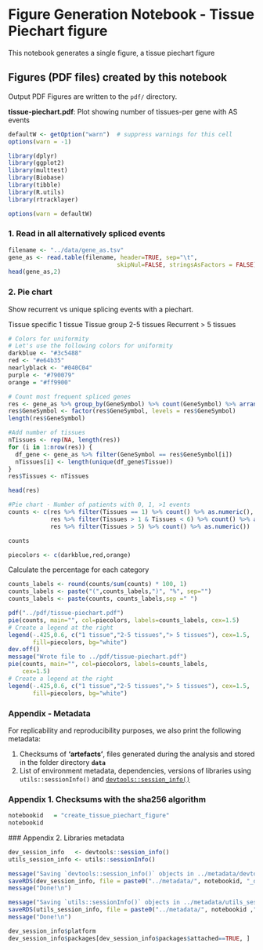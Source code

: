 # Figure Generation Notebook - Tissue Piechart figure

This notebook generates a single figure, a tissue piechart figure

## Figures (PDF files) created by this notebook
Output PDF Figures are written to the ``pdf/`` directory.

**tissue-piechart.pdf**: Plot showing number of tissues-per gene with AS events


```r
defaultW <- getOption("warn")  # suppress warnings for this cell
options(warn = -1) 

library(dplyr)
library(ggplot2)
library(multtest)
library(Biobase)
library(tibble)
library(R.utils)
library(rtracklayer)

options(warn = defaultW)
```

### 1. Read in all alternatively spliced events

```r
filename <- "../data/gene_as.tsv"
gene_as <- read.table(filename, header=TRUE, sep="\t",
                               skipNul=FALSE, stringsAsFactors = FALSE)
head(gene_as,2)
```

### 2. Pie chart
Show recurrent vs unique splicing events with a piechart.


Tissue specific 1 tissue
Tissue group 2-5 tissues
Recurrent > 5 tissues

```r
# Colors for uniformity
# Let's use the following colors for uniformity
darkblue <- "#3c5488"
red <- "#e64b35"
nearlyblack <- "#040C04"
purple <- "#790079"
orange = "#ff9900"
```

```r
# Count most frequent spliced genes
res <- gene_as %>% group_by(GeneSymbol) %>% count(GeneSymbol) %>% arrange(desc(n)) %>% as.data.frame()
res$GeneSymbol <- factor(res$GeneSymbol, levels = res$GeneSymbol)
length(res$GeneSymbol)

#Add number of tissues
nTissues <- rep(NA, length(res))
for (i in 1:nrow(res)) {
  df_gene <- gene_as %>% filter(GeneSymbol == res$GeneSymbol[i])
  nTissues[i] <- length(unique(df_gene$Tissue))
}
res$Tissues <- nTissues
```

```r
head(res)
```

```r
#Pie chart - Number of patients with 0, 1, >1 events
counts <- c(res %>% filter(Tissues == 1) %>% count() %>% as.numeric(),
            res %>% filter(Tissues > 1 & Tissues < 6) %>% count() %>% as.numeric(),
            res %>% filter(Tissues > 5) %>% count() %>% as.numeric())
```

```r
counts
```

```r
piecolors <- c(darkblue,red,orange)
```

Calculate the percentage for each category

```r
counts_labels <- round(counts/sum(counts) * 100, 1)
counts_labels <- paste("(",counts_labels,")", "%", sep="")
counts_labels <- paste(counts, counts_labels,sep =" ")
```


```r
pdf("../pdf/tissue-piechart.pdf")
pie(counts, main="", col=piecolors, labels=counts_labels, cex=1.5)
# Create a legend at the right   
legend(-.425,0.6, c("1 tissue","2-5 tissues","> 5 tissues"), cex=1.5, 
       fill=piecolors, bg="white")
dev.off()
message("Wrote file to ../pdf/tissue-piechart.pdf")
pie(counts, main="", col=piecolors, labels=counts_labels,
    cex=1.5)
# Create a legend at the right   
legend(-.425,0.6, c("1 tissue","2-5 tissues","> 5 tissues"), cex=1.5, 
       fill=piecolors, bg="white")
```

### Appendix - Metadata

For replicability and reproducibility purposes, we also print the following metadata:

1. Checksums of **'artefacts'**, files generated during the analysis and stored in the folder directory **`data`**
2. List of environment metadata, dependencies, versions of libraries using `utils::sessionInfo()` and [`devtools::session_info()`](https://devtools.r-lib.org/reference/session_info.html)


### Appendix 1. Checksums with the sha256 algorithm

```r
notebookid   = "create_tissue_piechart_figure"
notebookid

```

### Appendix 2. Libraries metadata

```r
dev_session_info   <- devtools::session_info()
utils_session_info <- utils::sessionInfo()

message("Saving `devtools::session_info()` objects in ../metadata/devtools_session_info.rds  ..")
saveRDS(dev_session_info, file = paste0("../metadata/", notebookid, "_devtools_session_info.rds"))
message("Done!\n")

message("Saving `utils::sessionInfo()` objects in ../metadata/utils_session_info.rds  ..")
saveRDS(utils_session_info, file = paste0("../metadata/", notebookid ,"_utils_info.rds"))
message("Done!\n")

dev_session_info$platform
dev_session_info$packages[dev_session_info$packages$attached==TRUE, ]
```

```r

```
